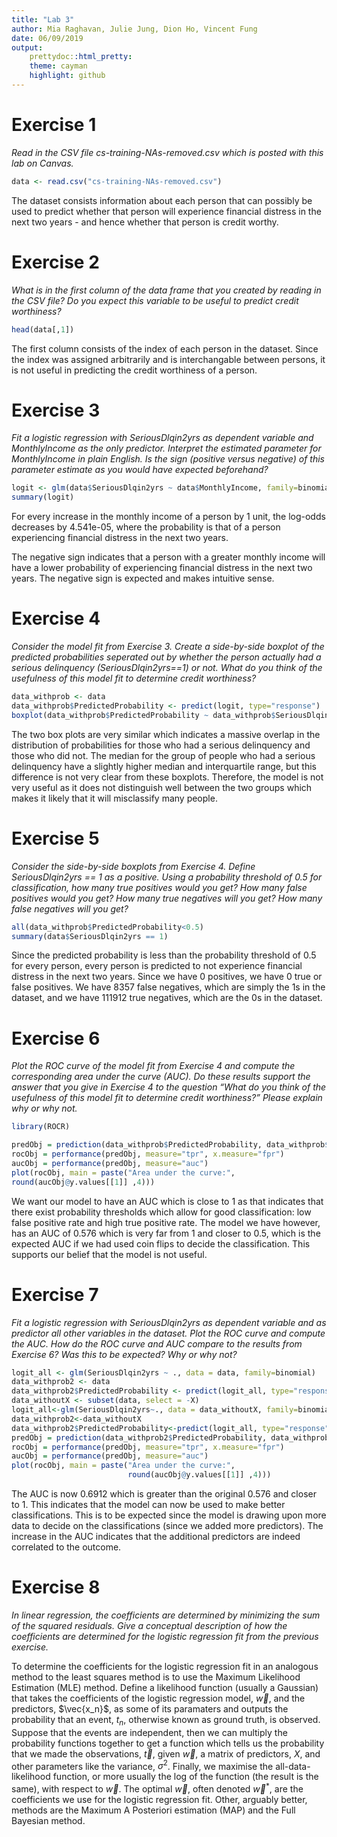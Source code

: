 ```yaml
---
title: "Lab 3"
author: Mia Raghavan, Julie Jung, Dion Ho, Vincent Fung 
date: 06/09/2019
output: 
    prettydoc::html_pretty:
    theme: cayman
    highlight: github
---
```


# Exercise 1
*Read in the CSV file cs-training-NAs-removed.csv which is posted with this lab on Canvas.*

```r
data <- read.csv("cs-training-NAs-removed.csv")
```

The dataset consists information about each person that can possibly be used to predict whether that person will experience financial distress in the next two years - and hence whether that person is credit worthy.

# Exercise 2
*What is in the first column of the data frame that you created by reading in the CSV file? Do you expect this variable to be useful to predict credit worthiness?*

```r
head(data[,1])
```


The first column consists of the index of each person in the dataset. Since the index was assigned arbitrarily and is interchangable between persons, it is not useful in predicting the credit worthiness of a person.

# Exercise 3
*Fit a logistic regression with SeriousDlqin2yrs as dependent variable and MonthlyIncome as the only predictor. Interpret the estimated parameter for MonthlyIncome in plain English. Is the sign (positive versus negative) of this parameter estimate as you would have expected beforehand?*

```r
logit <- glm(data$SeriousDlqin2yrs ~ data$MonthlyIncome, family=binomial)
summary(logit)
```

For every increase in the monthly income of a person by 1 unit, the log-odds decreases by 4.541e-05, where the probability is that of a person experiencing financial distress in the next two years. 

The negative sign indicates that a person with a greater monthly income will have a lower probability of experiencing financial distress in the next two years. The negative sign is expected and makes intuitive sense.

# Exercise 4
*Consider the model fit from Exercise 3. Create a side-by-side boxplot of the predicted probabilities seperated out by whether the person actually had a serious delinquency (SeriousDlqin2yrs==1) or not. What do you think of the usefulness of this model fit to determine credit worthiness?*

```r
data_withprob <- data
data_withprob$PredictedProbability <- predict(logit, type="response")
boxplot(data_withprob$PredictedProbability ~ data_withprob$SeriousDlqin2yrs)
```

The two box plots are very similar which indicates a massive overlap in the distribution of probabilities for those who had a serious delinquency and those who did not. The median for the group of people who had a serious delinquency have a slightly higher median and interquartile range, but this difference is not very clear from these boxplots. Therefore, the model is not very useful as it does not distinguish well between the two groups which makes it likely that it will misclassify many people.

# Exercise 5
*Consider the side-by-side boxplots from Exercise 4. Define SeriousDlqin2yrs == 1 as a positive. Using a probability threshold of 0.5 for classification, how many true positives would you get? How many false positives would you get? How many true negatives will you get? How many false negatives will you get?*

```r
all(data_withprob$PredictedProbability<0.5)
summary(data$SeriousDlqin2yrs == 1)
```

Since the predicted probability is less than the probability threshold of 0.5 for every person, every person is predicted to not experience financial distress in the next two years. Since we have 0 positives, we have 0 true or false positives. We have 8357 false negatives, which are simply the 1s in the dataset, and we have 111912 true negatives, which are the 0s in the dataset.

# Exercise 6
*Plot the ROC curve of the model fit from Exercise 4 and compute the corresponding area under the curve (AUC). Do these results support the answer that you give in Exercise 4 to the question “What do you think of the usefulness of this model fit to determine credit worthiness?” Please explain why or why not.*

```r
library(ROCR)
```

```r
predObj = prediction(data_withprob$PredictedProbability, data_withprob$SeriousDlqin2yrs)
rocObj = performance(predObj, measure="tpr", x.measure="fpr")
aucObj = performance(predObj, measure="auc")
plot(rocObj, main = paste("Area under the curve:",
round(aucObj@y.values[[1]] ,4)))
```

We want our model to have an AUC which is close to 1 as that indicates that there exist probability thresholds which allow for good classification: low false positive rate and high true positive rate. The model we have however, has an AUC of 0.576 which is very far from 1 and closer to 0.5, which is the expected AUC if we had used coin flips to decide the classification. This supports our belief that the model is not useful.

# Exercise 7
*Fit a logistic regression with SeriousDlqin2yrs as dependent variable and as predictor all other variables in the dataset. Plot the ROC curve and compute the AUC. How do the ROC curve and AUC compare to the results from Exercise 6? Was this to be expected? Why or why not?*

```r
logit_all <- glm(SeriousDlqin2yrs ~ ., data = data, family=binomial)
data_withprob2 <- data
data_withprob2$PredictedProbability <- predict(logit_all, type="response")
data_withoutX <- subset(data, select = -X)
logit_all<-glm(SeriousDlqin2yrs~., data = data_withoutX, family=binomial)
data_withprob2<-data_withoutX
data_withprob2$PredictedProbability<-predict(logit_all, type="response")
predObj = prediction(data_withprob2$PredictedProbability, data_withprob$SeriousDlqin2yrs)
rocObj = performance(predObj, measure="tpr", x.measure="fpr")
aucObj = performance(predObj, measure="auc")
plot(rocObj, main = paste("Area under the curve:",
                          round(aucObj@y.values[[1]] ,4)))
```

The AUC is now 0.6912 which is greater than the original 0.576 and closer to 1. This indicates that the model can now be used to make better classifications. This is to be expected since the model is drawing upon more data to decide on the classifications (since we added more predictors). The increase in the AUC indicates that the additional predictors are indeed correlated to the outcome.

# Exercise 8
*In linear regression, the coefficients are determined by minimizing the sum of the squared residuals. Give a conceptual description of how the coefficients are determined for the logistic regression fit from the previous exercise.*

To determine the coefficients for the logistic regression fit in an analogous method to the least squares method is to use the Maximum Likelihood Estimation (MLE) method. Define a likelihood function (usually a Gaussian) that takes the coefficients of the logistic regression model, $\vec{w}$, and the predictors, $\vec{x_n}$, as some of its paramaters and outputs the probability that an event, $t_n$, otherwise known as ground truth, is observed. Suppose that the events are independent, then we can multiply the probability functions together to get a function which tells us the probability that we made the observations, $\vec{t}$, given $\vec{w}$, a matrix of predictors, $X$, and other parameters like the variance, $\sigma^2$. Finally, we maximise the all-data-likelihood function, or more usually the log of the function (the result is the same), with respect to $\vec{w}$. The optimal $\vec{w}$, often denoted $\vec{w}^*$, are the coefficients we use for the logistic regression fit. Other, arguably better, methods are the Maximum A Posteriori estimation (MAP) and the Full Bayesian method.